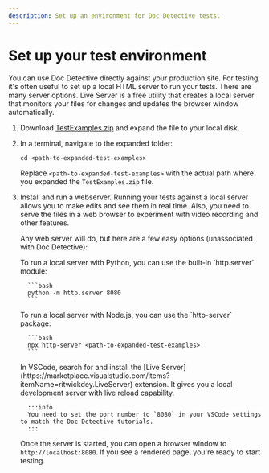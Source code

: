 ```yaml
---
description: Set up an environment for Doc Detective tests.
---
```



# Set up your test environment

You can use Doc Detective directly against your production site. For testing, it's often useful to set up a local HTML server to run your tests. There are many server options. Live Server is a free utility that creates a local server that monitors your files for changes and updates the browser window automatically.

1. Download [TestExamples.zip](./TestExamples.zip) and expand the file to your local disk.
1. In a terminal, navigate to the expanded folder:

   ```shell
   cd <path-to-expanded-test-examples>
   ```

   Replace `<path-to-expanded-test-examples>` with the actual path where you expanded the `TestExamples.zip` file.
1. Install and run a webserver. Running your tests against a local server allows you to make edits and see them in real time. Also, you need to serve the files in a web browser to experiment with video recording and other features.

   Any web server will do, but here are a few easy options (unassociated with Doc Detective):

   <Tabs>
      <TabItem value='python' label='Python'>
         To run a local server with Python, you can use the built-in `http.server` module:

         ```bash
         python -m http.server 8080
         ```
      </TabItem>
      <TabItem value='node' label='Node.js'>
         To run a local server with Node.js, you can use the `http-server` package:

         ```bash
         npx http-server <path-to-expanded-test-examples>
         ```
      </TabItem>
      <TabItem value='vscode' label='VSCode'>
         In VSCode, search for and install the [Live Server](https://marketplace.visualstudio.com/items?itemName=ritwickdey.LiveServer) extension. It gives you a local development server with live reload capability.

         :::info
         You need to set the port number to `8080` in your VSCode settings to match the Doc Detective tutorials.
         :::
      </TabItem>
   </Tabs>

   Once the server is started, you can open a browser window to `http://localhost:8080`. If you see a rendered page, you're ready to start testing.
